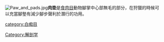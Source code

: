 {{otheruses|subject=腳爪上的肉球|other=可供食用的肉球|肉圓}}
{{unreferenced|time=2014-10-22T09:44:49+00:00}}
[[Image:Paw_and_pads.jpg|thumb]]'''肉垫'''是[[食肉目|食肉目]]動物腳掌中心部無毛的部分，在狩獵的時候可以充當腳墊有減少腳步聲利於潛行的功用。



{{biology-stub}}
[[Category:解剖学|Category:解剖学]]
[[category:白痴目|category:白痴目]]